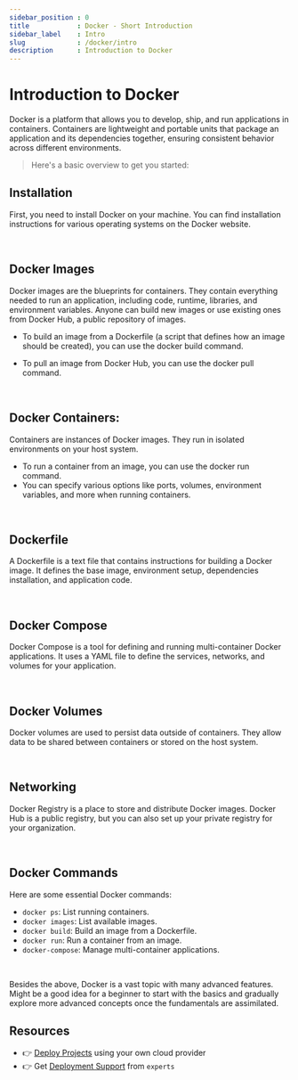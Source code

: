 ```yaml
---
sidebar_position : 0
title            : Docker - Short Introduction 
sidebar_label    : Intro
slug             : /docker/intro
description      : Introduction to Docker
---
```


# Introduction to Docker

Docker is a platform that allows you to develop, ship, and run applications in containers.
Containers are lightweight and portable units that package an application and its dependencies together, ensuring consistent behavior across different environments. 

> Here's a basic overview to get you started:

## Installation

First, you need to install Docker on your machine. You can find installation instructions for various operating systems on the Docker website.

<br />

## Docker Images

Docker images are the blueprints for containers. They contain everything needed to run an application, including code, runtime, libraries, and environment variables. 
Anyone can build new images or use existing ones from Docker Hub, a public repository of images.

- To build an image from a Dockerfile (a script that defines how an image should be created), you can use the docker build command.

- To pull an image from Docker Hub, you can use the docker pull command.

<br />

## Docker Containers:

Containers are instances of Docker images. They run in isolated environments on your host system.

- To run a container from an image, you can use the docker run command.
- You can specify various options like ports, volumes, environment variables, and more when running containers.

<br />

## Dockerfile

A Dockerfile is a text file that contains instructions for building a Docker image. 
It defines the base image, environment setup, dependencies installation, and application code.

<br />

## Docker Compose

Docker Compose is a tool for defining and running multi-container Docker applications. It uses a YAML file to define the services, networks, and volumes for your application.

<br />

## Docker Volumes

Docker volumes are used to persist data outside of containers. They allow data to be shared between containers or stored on the host system.

<br />

## Networking

Docker Registry is a place to store and distribute Docker images. Docker Hub is a public registry, but you can also set up your private registry for your organization.

<br />

## Docker Commands

Here are some essential Docker commands:

- `docker ps`: List running containers.
- `docker images`: List available images.
- `docker build`: Build an image from a Dockerfile.
- `docker run`: Run a container from an image.
- `docker-compose`: Manage multi-container applications.

<br />

Besides the above, Docker is a vast topic with many advanced features. 
Might be a good idea for a beginner to start with the basics and gradually explore more advanced concepts once the fundamentals are assimilated.

## Resources

- 👉 [Deploy Projects](https://deploypro.dev/) using your own cloud provider
- 👉 Get [Deployment Support](https://deploypro.dev/support/) from `experts` 
